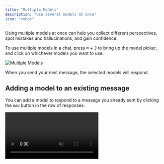 ```yaml
---
title: "Multiple Models"
description: "Use several models at once"
icon: "robot"
---
```


Using multiple models at once can help you collect different perspectives, spot mistakes and hallucinations, and gain confidence.

To use multiple models in a chat, press <kbd>⌘</kbd> + <kbd>J</kbd> to bring up the model picker, and click on whichever models you want to use.

<img src="/images/model-picker.png" class="rounded-lg" alt="Multiple Models" />

When you send your next message, the selected models will respond.

## Adding a model to an existing message

You can add a model to respond to a message you already sent by clicking the `Add` button in the row of responses:

<video src="/images/add-model.mp4" autoPlay loop muted class="rounded-2xl" />

## Changing the order of responses

To change the order the responses will show up in, you can rearrange the models in the model picker:

<video src="/images/drag-drop.mp4" autoPlay loop muted class="rounded-2xl" />

### Sending follow-up messages

When you send a follow-up message, the models will respond to the messages that are `In Chat` (highlighted with an orange border).

By default, the leftmost response will be marked as `In Chat`. To mark a different response as `In Chat`, click on that response.

<video src="/images/select-model.mp4" autoPlay loop muted class="rounded-2xl" />
